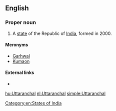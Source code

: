 ==English==
===Proper noun===
{{en-proper noun}}

# A [[state]] of the Republic of [[India]], formed in 2000.

====Meronyms====
* [[Garhwal]]
* [[Kumaon]]

====External links====
* {{projectlink|wikipedia}}

[[Category:en:States of India]]

[[hu:Uttaranchal]]
[[nl:Uttaranchal]]
[[simple:Uttaranchal]]